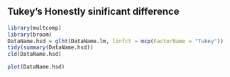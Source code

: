 
## Tukey's Honestly sinificant difference

```r
library(multcomp)
library(broom)
DataName.hsd = glht(DataName.lm, linfct = mcp(FactorName = "Tukey"))
tidy(summary(DataName.hsd))
cld(DataName.hsd)
```

```r
plot(DataName.hsd)
```
